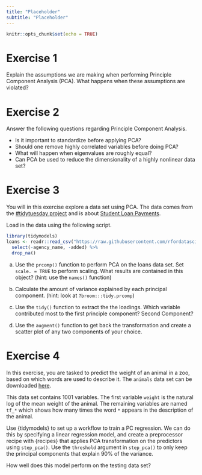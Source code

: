 ```yaml
---
title: "Placeholder"
subtitle: "Placeholder"
---
```


```r
knitr::opts_chunk$set(echo = TRUE)
```

# Exercise 1

Explain the assumptions we are making when performing Principle Component Analysis (PCA). What happens when these assumptions are violated?

# Exercise 2

Answer the following questions regarding Principle Component Analysis.

- Is it important to standardize before applying PCA?
- Should one remove highly correlated variables before doing PCA?
- What will happen when eigenvalues are roughly equal?
- Can PCA be used to reduce the dimensionality of a highly nonlinear data set?

# Exercise 3

You will in this exercise explore a data set using PCA. The data comes from the [#tidytuesday project](https://github.com/rfordatascience/tidytuesday) and is about [Student Loan Payments](https://github.com/rfordatascience/tidytuesday/tree/master/data/2019/2019-11-26).

Load in the data using the following script.

```r
library(tidymodels)
loans <- readr::read_csv("https://raw.githubusercontent.com/rfordatascience/tidytuesday/master/data/2019/2019-11-26/loans.csv") %>%
  select(-agency_name, -added) %>%
  drop_na()
```

a.  Use the `prcomp()` function to perform PCA on the loans data set. Set `scale. = TRUE` to perform scaling. What results are contained in this object? (hint: use the `names()` function)

b. Calculate the amount of variance explained by each principal component. (hint: look at `?broom:::tidy.prcomp`)

c. Use the `tidy()` function to extract the the loadings. Which variable contributed most to the first principle component? Second Component?

d. Use the `augment()` function to get back the transformation and create a scatter plot of any two components of your choice.

# Exercise 4

In this exercise, you are tasked to predict the weight of an animal in a zoo, based on which words are used to describe it. The `animals` data set can be downloaded [here](data/animals.csv).

This data set contains 1001 variables. The first variable `weight` is the natural log of the mean weight of the animal. The remaining variables are named `tf_*` which shows how many times the word `*` appears in the description of the animal.

Use {tidymodels} to set up a workflow to train a PC regression. We can do this by specifying a linear regression model, and create a preprocessor recipe with {recipes} that applies PCA transformation on the predictors using `step_pca()`. Use the `threshold` argument in `step_pca()` to only keep the principal components that explain 90% of the variance.

How well does this model perform on the testing data set?
